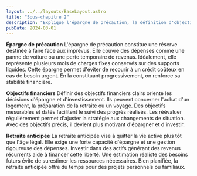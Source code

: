 ```yaml
---
layout: ../../layouts/BaseLayout.astro
title: "Sous-chapitre 2"
description: "Explique l'épargne de précaution, la définition d'objectifs financiers et la préparation d'une retraite anticipée."
pubDate: 2024-03-01
---
```


**Épargne de précaution**
L'épargne de précaution constitue une réserve destinée à faire face aux imprévus. Elle couvre des dépenses comme une panne de voiture ou une perte temporaire de revenus. Idéalement, elle représente plusieurs mois de charges fixes conservés sur des supports liquides. Cette épargne permet d'éviter de recourir à un crédit coûteux en cas de besoin urgent. En la constituant progressivement, on renforce sa stabilité financière.

**Objectifs financiers**
Définir des objectifs financiers clairs oriente les décisions d'épargne et d'investissement. Ils peuvent concerner l'achat d'un logement, la préparation de la retraite ou un voyage. Des objectifs mesurables et datés facilitent le suivi des progrès réalisés. Les réévaluer régulièrement permet d'ajuster la stratégie aux changements de situation. Avec des objectifs précis, il devient plus motivant d'épargner et d'investir.

**Retraite anticipée**
La retraite anticipée vise à quitter la vie active plus tôt que l'âge légal. Elle exige une forte capacité d'épargne et une gestion rigoureuse des dépenses. Investir dans des actifs générant des revenus récurrents aide à financer cette liberté. Une estimation réaliste des besoins futurs évite de surestimer les ressources nécessaires. Bien planifiée, la retraite anticipée offre du temps pour des projets personnels ou familiaux.

